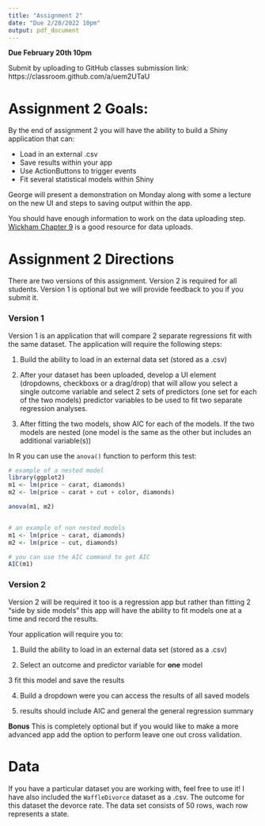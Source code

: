 ```yaml
---
title: "Assignment 2"
date: "Due 2/20/2022 10pm"
output: pdf_document
---
```


**Due February 20th 10pm**

Submit by uploading to GitHub classes submission link: https://classroom.github.com/a/uem2UTaU


# Assignment 2 Goals: 
By the end of assignment 2 you will have the ability to build a Shiny application that can:

- Load in an external .csv
- Save results within your app
- Use ActionButtons to trigger events
- Fit several statistical models within Shiny 

George will present a demonstration on Monday along with some a lecture on the new UI and steps to saving output within the app. 

You should have enough information to work on the data uploading step. [Wickham Chapter 9](https://mastering-shiny.org/action-transfer.html) is a good resource for data uploads. 


# Assignment 2 Directions

There are two versions of this assignment. Version 2 is required for all students. Version 1 is optional but we will provide feedback to you if you submit it. 

### Version 1

Version 1 is an application that will compare 2 separate regressions fit with the same dataset. The application will require the following steps: 

1. Build the ability to load in an external data set (stored as a .csv)

2. After your dataset has been uploaded, develop a UI element (dropdowns, checkboxs or a drag/drop) that will allow you select a single outcome variable and select 2 sets of predictors (one set for each of the two models) predictor variables to be used to fit two separate regression analyses. 

3. After fitting the two models, show AIC for each of the models. If the two models are nested (one model is the same as the other but includes an additional variable(s))

In R you can use the `anova()` function to perform this test: 

```r
# example of a nested model 
library(ggplot2)
m1 <- lm(price ~ carat, diamonds)
m2 <- lm(price ~ carat + cut + color, diamonds)

anova(m1, m2)


# an example of non nested models 
m1 <- lm(price ~ carat, diamonds)
m2 <- lm(price ~ cut, diamonds)

# you can use the AIC command to get AIC
AIC(m1)
```


### Version 2

Version 2 will be required it too is a regression app but rather than fitting 2 "side by side models" this app will have the ability to fit models one at a time and record the results. 

Your application will require you to: 

1. Build the ability to load in an external data set (stored as a .csv)

2. Select an outcome and predictor variable for **one** model

3 fit this model and save the results

4. Build a dropdown were you can access the results of all saved models 

5. results should include AIC and general the general regression summary

**Bonus**
This is completely optional but if you would like to make a more advanced app add the option to perform leave one out cross validation. 


# Data 
If you have a particular dataset you are working with, feel free to use it! I have also included the `WaffleDivorce` dataset as a .csv. The outcome for this dataset the devorce rate. The data set consists of 50 rows, wach row represents a state. 




